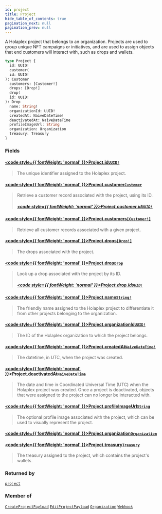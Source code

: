 ```yaml
---
id: project
title: Project
hide_table_of_contents: true
pagination_next: null
pagination_prev: null
---
```








A Holaplex project that belongs to an organization. Projects are used to group unique NFT campaigns or initiatives, and are used to assign objects that end customers will interact with, such as drops and wallets.

```graphql
type Project {
  id: UUID!
  customer(
  id: UUID!
): Customer
  customers: [Customer!]
  drops: [Drop!]
  drop(
  id: UUID!
): Drop
  name: String!
  organizationId: UUID!
  createdAt: NaiveDateTime!
  deactivatedAt: NaiveDateTime
  profileImageUrl: String
  organization: Organization
  treasury: Treasury
}
```


### Fields

#### [<code style={{ fontWeight: 'normal' }}>Project.<b>id</b></code>](#)<Bullet />[`UUID!`](/api/scalars/uuid) <Badge class="secondary" text="non-null"/> <Badge class="secondary" text="scalar"/>
> The unique identifier assigned to the Holaplex project.
> 

#### [<code style={{ fontWeight: 'normal' }}>Project.<b>customer</b></code>](#)<Bullet />[`Customer`](/api/objects/customer) <Badge class="secondary" text="object"/>
> Retrieve a customer record associated with the project, using its ID.
> ##### [<code style={{ fontWeight: 'normal' }}>Project.customer.<b>id</b></code>](#)<Bullet />[`UUID!`](/api/scalars/uuid) <Badge class="secondary" text="non-null"/> <Badge class="secondary" text="scalar"/>
> 
> 

#### [<code style={{ fontWeight: 'normal' }}>Project.<b>customers</b></code>](#)<Bullet />[`[Customer!]`](/api/objects/customer) <Badge class="secondary" text="list"/> <Badge class="secondary" text="object"/>
> Retrieve all customer records associated with a given project.
> 

#### [<code style={{ fontWeight: 'normal' }}>Project.<b>drops</b></code>](#)<Bullet />[`[Drop!]`](/api/objects/drop) <Badge class="secondary" text="list"/> <Badge class="secondary" text="object"/>
> The drops associated with the project.
> 

#### [<code style={{ fontWeight: 'normal' }}>Project.<b>drop</b></code>](#)<Bullet />[`Drop`](/api/objects/drop) <Badge class="secondary" text="object"/>
> Look up a drop associated with the project by its ID.
> ##### [<code style={{ fontWeight: 'normal' }}>Project.drop.<b>id</b></code>](#)<Bullet />[`UUID!`](/api/scalars/uuid) <Badge class="secondary" text="non-null"/> <Badge class="secondary" text="scalar"/>
> 
> 

#### [<code style={{ fontWeight: 'normal' }}>Project.<b>name</b></code>](#)<Bullet />[`String!`](/api/scalars/string) <Badge class="secondary" text="non-null"/> <Badge class="secondary" text="scalar"/>
> The friendly name assigned to the Holaplex project to differentiate it from other projects belonging to the organization.
> 

#### [<code style={{ fontWeight: 'normal' }}>Project.<b>organizationId</b></code>](#)<Bullet />[`UUID!`](/api/scalars/uuid) <Badge class="secondary" text="non-null"/> <Badge class="secondary" text="scalar"/>
> The ID of the Holaplex organization to which the project belongs.
> 

#### [<code style={{ fontWeight: 'normal' }}>Project.<b>createdAt</b></code>](#)<Bullet />[`NaiveDateTime!`](/api/scalars/naive-date-time) <Badge class="secondary" text="non-null"/> <Badge class="secondary" text="scalar"/>
> The datetime, in UTC, when the project was created.
> 

#### [<code style={{ fontWeight: 'normal' }}>Project.<b>deactivatedAt</b></code>](#)<Bullet />[`NaiveDateTime`](/api/scalars/naive-date-time) <Badge class="secondary" text="scalar"/>
> The date and time in Coordinated Universal Time (UTC) when the Holaplex project was created. Once a project is deactivated, objects that were assigned to the project can no longer be interacted with.
> 

#### [<code style={{ fontWeight: 'normal' }}>Project.<b>profileImageUrl</b></code>](#)<Bullet />[`String`](/api/scalars/string) <Badge class="secondary" text="scalar"/>
> The optional profile image associated with the project, which can be used to visually represent the project.
> 

#### [<code style={{ fontWeight: 'normal' }}>Project.<b>organization</b></code>](#)<Bullet />[`Organization`](/api/objects/organization) <Badge class="secondary" text="object"/>
> 
> 

#### [<code style={{ fontWeight: 'normal' }}>Project.<b>treasury</b></code>](#)<Bullet />[`Treasury`](/api/objects/treasury) <Badge class="secondary" text="object"/>
> The treasury assigned to the project, which contains the project's wallets.
> 



### Returned by

[`project`](/api/queries/project)  <Badge class="secondary" text="query"/>

### Member of

[`CreateProjectPayload`](/api/objects/create-project-payload)  <Badge class="secondary" text="object"/><Bullet />[`EditProjectPayload`](/api/objects/edit-project-payload)  <Badge class="secondary" text="object"/><Bullet />[`Organization`](/api/objects/organization)  <Badge class="secondary" text="object"/><Bullet />[`Webhook`](/api/objects/webhook)  <Badge class="secondary" text="object"/>



